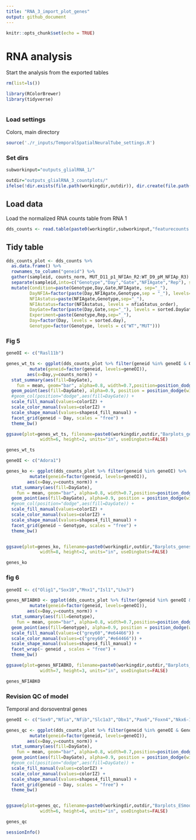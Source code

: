 ```yaml
---
title: "RNA_3_import_plot_genes"
output: github_document
---
```


```r

knitr::opts_chunk$set(echo = TRUE)

```

# RNA analysis

Start the analysis from the exported tables 

```r

rm(list=ls())

library(RColorBrewer)
library(tidyverse)



```

### Load settings

Colors, main directory 

```r

source('./r_inputs/TemporalSpatialNeuralTube_settings.R')

```


### Set dirs
```r

subworkinput="outputs_glialRNA_1/"

outdir="outputs_glialRNA_3_countplots/"
ifelse(!dir.exists(file.path(workingdir,outdir)), dir.create(file.path(workingdir,outdir)), "Directory exists")

```



## Load data

Load the normalized RNA counts table from RNA 1

```r

dds_counts <- read.table(paste0(workingdir,subworkinput,"featurecounts.normCounts.txt"),stringsAsFactors =FALSE)

```



## Tidy table

```r

dds_counts_plot <- dds_counts %>% 
  as.data.frame() %>%
  rownames_to_column("geneid") %>%
  gather(sampleid, counts_norm, MUT_D11_p1_NFIAn_R2:WT_D9_pM_NFIAp_R3) %>%
  separate(sampleid,into=c("Genotype","Day","Gate","NFIAgate","Rep"), sep="_", remove=FALSE) %>%
  mutate(Condition=paste(Genotype,Day,Gate,NFIAgate, sep="_"),
         DayNFIA=factor(paste(Day,NFIAgate,Genotype,sep = "_"), levels=sorted.dayNfia),
         NFIAstatus=paste(NFIAgate,Genotype,sep="_"),
         NFIAstatus=factor(NFIAstatus, levels = nfiaStatus_order),
         DayGate=factor(paste(Day,Gate,sep="_"), levels = sorted.DayGate),
         Experiment=paste(Genotype,Rep,sep="_"),
         Day=factor(Day, levels = sorted.day),
         Genotype=factor(Genotype, levels = c("WT","MUT")))

```


### Fig 5

```r

geneOI <- c("Rasl11b")

genes_wt_ts <- ggplot(dds_counts_plot %>% filter(geneid %in% geneOI & Genotype=="WT") %>%
         mutate(geneid=factor(geneid, levels=geneOI)), 
        aes(x=Day,y=counts_norm)) +
  stat_summary(aes(fill=DayGate),
    fun = mean, geom="bar", alpha=0.8, width=0.7,position=position_dodge(0.7), color="black",linewidth=0.3) +
  geom_point(aes(fill=DayGate), alpha=0.9, position = position_dodge(width = 0.7),color="black", shape=21) +
  #geom_col(position="dodge",aes(fill=DayGate)) +
  scale_fill_manual(values=colorIZ) +
  scale_color_manual(values=colorIZ) +
  scale_shape_manual(values=shapes4_fill_manual) +
  facet_grid(geneid ~ Day, scales = "free") +
  theme_bw()

ggsave(plot=genes_wt_ts, filename=paste0(workingdir,outdir,"Barplots_genes_WT_timespace.pdf"), device = "pdf",
             width=6, height=2, units="in", useDingbats=FALSE)

genes_wt_ts

```

```r
geneOI <- c("Adora1")

genes_ko <- ggplot(dds_counts_plot %>% filter(geneid %in% geneOI) %>%
         mutate(geneid=factor(geneid, levels=geneOI)), 
        aes(x=Day,y=counts_norm)) +
  stat_summary(aes(fill=DayGate),
    fun = mean, geom="bar", alpha=0.8, width=0.7,position=position_dodge(0.7), color="black",linewidth=0.3) +
  geom_point(aes(fill=DayGate), alpha=0.9, position = position_dodge(width = 0.7),color="black", shape=21) +
  #geom_col(position="dodge",aes(fill=DayGate)) +
  scale_fill_manual(values=colorIZ) +
  scale_color_manual(values=colorIZ) +
  scale_shape_manual(values=shapes4_fill_manual) +
  facet_grid(geneid ~ Genotype, scales = "free") +
  theme_bw()


ggsave(plot=genes_ko, filename=paste0(workingdir,outdir,"Barplots_genes_WT_KO.pdf"), device = "pdf",
             width=8, height=2, units="in", useDingbats=FALSE)

genes_ko
```


### fig 6

```r

geneOI <- c("Olig1","Sox10","Mnx1","Isl1","Lhx3")

genes_NFIABKO <- ggplot(dds_counts_plot %>% filter(geneid %in% geneOI & Gate=="pM") %>%
         mutate(geneid=factor(geneid, levels=geneOI)), 
        aes(x=Day,y=counts_norm)) +
  stat_summary(aes(fill=Genotype),
    fun = mean, geom="bar", alpha=0.8, width=0.7,position=position_dodge(0.7), color="black",linewidth=0.3) +
  geom_point(aes(fill=Genotype), alpha=0.9, position = position_dodge(width = 0.7),color="black", shape=21) +
  scale_fill_manual(values=c("grey60","#e64466")) +
  scale_color_manual(values=c("grey60","#e64466")) +
  scale_shape_manual(values=shapes4_fill_manual) +
  facet_wrap(~ geneid , scales = "free") +
  theme_bw()

ggsave(plot=genes_NFIABKO, filename=paste0(workingdir,outdir,"Barplots_MNgenes_pMN_WT_KO.pdf"), device = "pdf",
             width=7, height=3, units="in", useDingbats=FALSE)

genes_NFIABKO

```
### Revision QC of model

Temporal and dorsoventral genes

```r

geneOI <- c("Sox9","Nfia","Nfib","Slc1a3","Dbx1","Pax6","Foxn4","Nkx6-1","Olig2")

genes_qc <- ggplot(dds_counts_plot %>% filter(geneid %in% geneOI & Genotype=="WT") %>%
         mutate(geneid=factor(geneid, levels=geneOI)), 
        aes(x=Day,y=counts_norm)) +
  stat_summary(aes(fill=DayGate),
    fun = mean, geom="bar", alpha=0.8, width=0.7,position=position_dodge(0.7), color="black",linewidth=0.3) +
  geom_point(aes(fill=DayGate), alpha=0.9, position = position_dodge(width = 0.7),color="black", shape=21) +
  #geom_col(position="dodge",aes(fill=DayGate)) +
  scale_fill_manual(values=colorIZ) +
  scale_color_manual(values=colorIZ) +
  scale_shape_manual(values=shapes4_fill_manual) +
  facet_grid(geneid ~ Day, scales = "free") +
  theme_bw()


ggsave(plot=genes_qc, filename=paste0(workingdir,outdir,"Barplots_ESmodel_QC.pdf"), device = "pdf",
             width=6, height=6, units="in", useDingbats=FALSE)

genes_qc

```



```r
sessionInfo()
```
